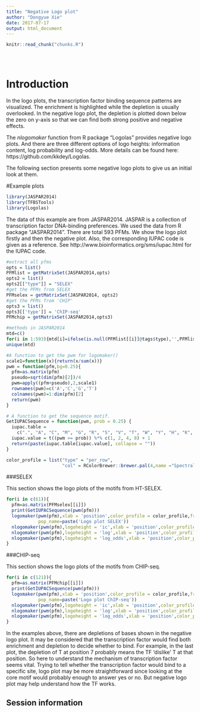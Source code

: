 ```yaml
---
title: "Negative Logo plot"
author: "Dongyue Xie"
date: 2017-07-17
output: html_document
---
```


<!-- The file analysis/chunks.R contains chunks that define default settings
shared across the workflowr files. -->
```r
knitr::read_chunk("chunks.R")
```

<!-- Update knitr chunk options -->
```r
```

<!-- Insert the date the file was last updated -->
```r
```

<!-- Insert the code version (Git commit SHA1) if Git repository exists and R
 package git2r is installed -->
```r
```

<!-- Add your analysis here -->
# Introduction

In the logo plots, the transcription factor binding sequence patterns are visualized. The enrichment is highlighted while the depletion is usually overlooked. In the negative logo plot, the depletion is plotted down below the zero on y-axis so that we can find both strong positive and negative effects. 

The *nlogomaker* function from R package "Logolas" provides negative logo plots. And there are three different options of logo heights: information content, log probability and log-odds. More details can be found here: https://github.com/kkdey/Logolas. 

The following section presents some negative logo plots to give us an initial look at them.

#Example plots

```r
library(JASPAR2014)
library(TFBSTools)
library(Logolas)
```

The data of this example are from JASPAR2014. JASPAR is a collection of transcription factor DNA-binding preferences. We used the data from R package "JASPAR2014". There are total 593 PFMs. We show the logo plot firstly and then the negative plot. Also, the corresponding IUPAC code is given as a reference. See http://www.bioinformatics.org/sms/iupac.html for the IUPAC code.


```r
#extract all pfms
opts = list()
PFMlist = getMatrixSet(JASPAR2014,opts)
opts2 = list()
opts2[["type"]] = "SELEX"
#get the PFMs from SELEX
PFMselex = getMatrixSet(JASPAR2014, opts2)
#get the PFMs from 'CHIP'
opts3 = list()
opts3[['type']] = 'ChIP-seq'
PFMchip = getMatrixSet(JASPAR2014,opts3)

#methods in JASPAR2014
mtd=c()
for(i in 1:593){mtd[i]=ifelse(is.null(PFMlist[[i]]@tags$type),'',PFMlist[[i]]@tags$type)}
unique(mtd)

#A function to get the pwm for logomaker()
scale1=function(x){return(x/sum(x))}
pwm = function(pfm,bg=0.25){
  pfm=as.matrix(pfm)
  pseudo=sqrt(dim(pfm)[2])/4
  pwm=apply((pfm+pseudo),2,scale1)
  rownames(pwm)=c('A','C','G','T')
  colnames(pwm)=1:dim(pfm)[2]
  return(pwm)
}

# A function to get the sequence motif.
GetIUPACSequence = function(pwm, prob = 0.25) {
  iupac.table =
    c(".", "A", "C", "M", "G", "R", "S", "V", "T", "W", "Y", "H", "K", "D", "B", "N")
  iupac.value = t((pwm >= prob)) %*% c(1, 2, 4, 8) + 1
  return(paste(iupac.table[iupac.value], collapse = ""))
}

color_profile = list("type" = "per_row", 
                     "col" = RColorBrewer::brewer.pal(4,name ="Spectral"))
```

###SELEX

This section shows the logo plots of the motifs from HT-SELEX. 

```r
for(i in c(61)){
  pfm=as.matrix(PFMselex[[i]])
  print(GetIUPACSequence(pwm(pfm)))
  logomaker(pwm(pfm),xlab = 'position',color_profile = color_profile,frame_width = 1,
            pop_name=paste('Logo plot SELEX'))
  nlogomaker(pwm(pfm),logoheight = 'ic',xlab = 'position',color_profile = color_profile,frame_width = 1, pop_name=paste('Neg Logo plot, IC'),ylimit = 2.1)
  nlogomaker(pwm(pfm),logoheight = 'log',xlab = 'position',color_profile = color_profile,frame_width = 1, pop_name=paste('Neg Logo plot, log'),ylimit = 2.1)
  nlogomaker(pwm(pfm),logoheight = 'log_odds',xlab = 'position',color_profile = color_profile,frame_width = 1, pop_name=paste('Neg Logo plot, log-odds'),ylimit = 2.1)
}
```

###CHIP-seq

This section shows the logo plots of the motifs from CHIP-seq. 

```r
for(i in c(121)){
  pfm=as.matrix(PFMchip[[i]])
  print(GetIUPACSequence(pwm(pfm)))
  logomaker(pwm(pfm),xlab = 'position',color_profile = color_profile,frame_width = 1,
            pop_name=paste('Logo plot ChIP-seq'))
  nlogomaker(pwm(pfm),logoheight = 'ic',xlab = 'position',color_profile = color_profile,frame_width = 1, pop_name=paste('Neg Logo plot, IC'),ylimit = 2.1)
  nlogomaker(pwm(pfm),logoheight = 'log',xlab = 'position',color_profile = color_profile,frame_width = 1, pop_name=paste('Neg Logo plot, log'),ylimit = 2.1)
  nlogomaker(pwm(pfm),logoheight = 'log_odds',xlab = 'position',color_profile = color_profile,frame_width = 1, pop_name=paste('Neg Logo plot, log-odds'),ylimit = 2.1)
}
```


In the examples above, there are depletions of bases shown in the negative logo plot. It may be considered that the transcription factor would find both enrichment and depletion to decide whether to bind. For example, in the last plot, the depletion of T at position 7 probably means the TF ‘dislike’ T at that position. So here to understand the mechanism of transcription factor seems vital. Trying to tell whether the transcription factor would bind to a specific site, logo plot may be more straightforward since looking at the core motif would probably enough to answer yes or no. But negative logo plot may help understand how the TF works.

## Session information

<!-- Insert the session information into the document -->
```r
```
